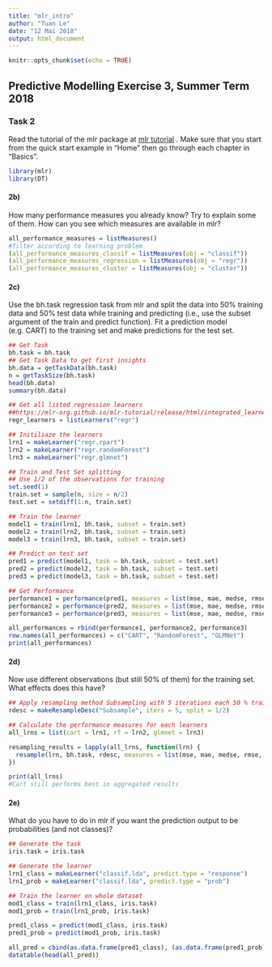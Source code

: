```yaml
---
title: "mlr_intro"
author: "Tuan Le"
date: "12 Mai 2018"
output: html_document
---
```


```r
knitr::opts_chunk$set(echo = TRUE)
```

## Predictive Modelling Exercise 3, Summer Term 2018


### Task 2  

Read the tutorial of the mlr package at <a href=http://mlr-org.github.io/mlr-tutorial target="_blank">mlr tutorial</a> . Make sure that you start from the
quick start example in "Home" then go through each chapter in "Basics".  

```r
library(mlr)
library(DT)
```


#### 2b)

How many performance measures you already know? Try to explain some of them. How can you see which
measures are available in mlr?

```r
all_performance_measures = listMeasures()
#filter according to learning problem
(all_performance_measures_classif = listMeasures(obj = "classif"))
(all_performance_measures_regression = listMeasures(obj = "regr"))
(all_performance_measures_cluster = listMeasures(obj = "cluster"))
```

#### 2c)

Use the bh.task regression task from mlr and split the data into 50% training data and 50% test data while
training and predicting (i.e., use the subset argument of the train and predict function). Fit a prediction
model (e.g. CART) to the training set and make predictions for the test set.

```r

## Get Task
bh.task = bh.task
## Get Task Data to get first insights
bh.data = getTaskData(bh.task)
n = getTaskSize(bh.task)
head(bh.data)
summary(bh.data)

## Get all listed regression learners
##https://mlr-org.github.io/mlr-tutorial/release/html/integrated_learners/#regression-61 to check which learners are available
regr_learners = listLearners("regr")

## Initiliaze the learners
lrn1 = makeLearner("regr.rpart")
lrn2 = makeLearner("regr.randomForest")
lrn3 = makeLearner("regr.glmnet")

## Train and Test Set splitting
## Use 1/2 of the observations for training
set.seed(1)
train.set = sample(n, size = n/2)
test.set = setdiff(1:n, train.set)

## Train the learner
model1 = train(lrn1, bh.task, subset = train.set)
model2 = train(lrn2, bh.task, subset = train.set)
model3 = train(lrn3, bh.task, subset = train.set)

## Predict on test set
pred1 = predict(model1, task = bh.task, subset = test.set)
pred2 = predict(model2, task = bh.task, subset = test.set)
pred3 = predict(model3, task = bh.task, subset = test.set)

## Get Performance
performance1 = performance(pred1, measures = list(mse, mae, medse, rmse))
performance2 = performance(pred2, measures = list(mse, mae, medse, rmse))
performance3 = performance(pred3, measures = list(mse, mae, medse, rmse))

all_performances = rbind(performance1, performance2, performance3)
row.names(all_performances) = c("CART", "RandomForest", "GLMNet")
print(all_performances)
```

#### 2d)

Now use different observations (but still 50% of them) for the training set. What effects does this have?

```r
## Apply resampling method Subsampling with 5 iterations each 50 % train 50% test
rdesc = makeResampleDesc("Subsample", iters = 5, split = 1/2)

## Calculate the performance measures for each learners
all_lrns = list(cart = lrn1, rf = lrn2, glmnet = lrn3)

resampling_results = lapply(all_lrns, function(lrn) {
  resample(lrn, bh.task, rdesc, measures = list(mse, mae, medse, rmse, timetrain))
})

print(all_lrns)
#Cart still performs best in aggregated results
```

#### 2e)

What do you have to do in mlr if you want the prediction output to be probabilities (and not classes)?

```r
## Generate the task
iris.task = iris.task

## Generate the learner
lrn1_class = makeLearner("classif.lda", predict.type = "response")
lrn1_prob = makeLearner("classif.lda", predict.type = "prob")

## Train the learner on whole dataset
mod1_class = train(lrn1_class, iris.task)
mod1_prob = train(lrn1_prob, iris.task)

pred1_class = predict(mod1_class, iris.task)
pred1_prob = predict(mod1_prob, iris.task)

all_pred = cbind(as.data.frame(pred1_class), (as.data.frame(pred1_prob)))
datatable(head(all_pred))
```
